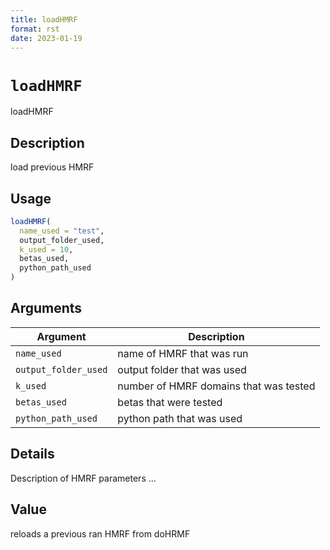 ```yaml
--- 
title: loadHMRF 
format: rst 
date: 2023-01-19 
--- 
```

# `loadHMRF`

loadHMRF


## Description

load previous HMRF


## Usage

```r
loadHMRF(
  name_used = "test",
  output_folder_used,
  k_used = 10,
  betas_used,
  python_path_used
)
```


## Arguments

Argument      |Description
------------- |----------------
`name_used`     |     name of HMRF that was run
`output_folder_used`     |     output folder that was used
`k_used`     |     number of HMRF domains that was tested
`betas_used`     |     betas that were tested
`python_path_used`     |     python path that was used


## Details

Description of HMRF parameters ...


## Value

reloads a previous ran HMRF from doHRMF


